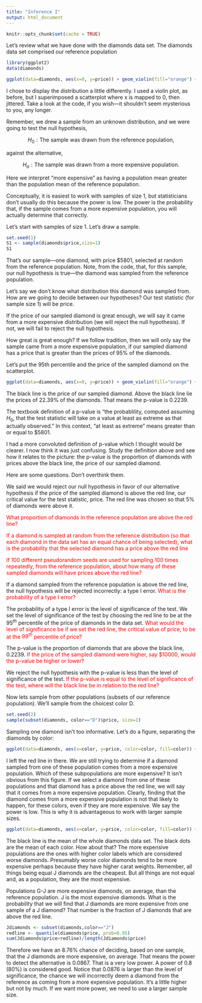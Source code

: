 ```yaml
---
title: "Inference I"
output: html_document
---
```


```r
knitr::opts_chunk$set(cache = TRUE)
```

Let's review what we have done with the diamonds data set.  The diamonds data set comprised our reference population

```r
library(ggplot2)
data(diamonds)
```

```r
ggplot(data=diamonds, aes(x=0, y=price)) + geom_violin(fill="orange") +  geom_point(position="jitter", color="blue", alpha=0.1)
```

I chose to display the distribution a little differently.  I used a violin plot, as before, but I superimposed a scatterplot where x is mapped to 0, then jittered.  Take a look at the code, if you wish---it shouldn't seem mysterious to you, any longer.

Remember, we drew a sample from an unknown distribution, and we were going to test the null hypothesis,

$$H_0 : \mbox{The sample was drawn from the reference population,}$$

against the alternative,

$$H_a: \mbox{The sample was drawn from a more expensive population.}$$

Here we interpret "more expensive" as having a population mean greater than the population mean of the reference population.

Conceptually, it is easiest to work with samples of size 1, but statisticians don't usually do this because the power is low.  The power is the probability that, if the sample comes from a more expensive population, you will actually determine that correctly.

Let's start with samples of size 1.  Let's draw a sample.

```r
set.seed(1)
S1 <- sample(diamonds$price,size=1)
S1
```

That's our sample---one diamond, with price $5801, selected at random from the reference population.  Note, from the code, that, for this sample, our null hypothesis is true---the diamond was sampled from the reference population.

Let's say we don't know what distribution this diamond was sampled from.  How are we going to decide between our hypotheses?  Our test statistic (for sample size 1) will be price.  

If the price of our sampled diamond is great enough, we will say it came from a more expensive distribution (we will reject the null hypothesis).  If not, we will fail to reject the null hypothesis.

How great is great enough?  If we follow tradition, then we will only say the sample came from a more expensive population, if our sampled diamond has a price that is greater than the prices of 95% of the diamonds.

Let's put the 95th percentile and the price of the sampled diamond on the scatterplot.

```r
ggplot(data=diamonds, aes(x=0, y=price)) + geom_violin(fill="orange") +  geom_point(position="jitter", color="blue", alpha=0.1) + geom_hline(yintercept=quantile(diamonds$price, probs=0.95), color="red") + geom_hline(yintercept=S1, color="black")
```

The black line is the price of our sampled diamond.  Above the black line lie the prices of 22.39% of the diamonds.  That means the p-value is 0.2239.

The textbook definition of a p-value is "the probablility, computed assuming $H_0$, that the test statistic will take on a value at least as extreme as that actually observed."  In this context, "at least as extreme" means greater than or equal to $5801.

I had a more convoluted definition of p-value which I thought would be clearer.  I now think it was just confusing.  Study the definition above and see how it relates to the picture: the p-value is the proportion of diamonds with prices above the black line, the price of our sampled diamond.

Here are some questions.  Don't overthink them.

We said we would reject our null hypothesis in favor of our alternative hypothesis if the price of the sampled diamond is above the red line, our critical value for the test statistic, price. The red line was chosen so that 5% of diamonds were above it.

<span style="color:red"> What proportion of diamonds in the reference population are above the red line? </span>

<span style="color:red"> If a diamond is sampled at random from the reference distribution (so that each diamond in the data set has an equal chance of being selected), what is the probability that the selected diamond has a price above the red line </span>

<span style="color:red"> If 100 different pseudorandom seeds are used for sampling 100 times repeatedly, from the reference population, about how many of these sampled diamonds will have prices above the red line? </span>

If a diamond sampled from the reference population is above the red line, the null hypothesis will be rejected incorrectly: a type I error. <span style="color:red">  What is the probability of a type I error? </span>

The probability of a type I error is the level of significance of the test.  We set the level of significance of the test by choosing the red line to be at the $95^{th}$ percentile of the price of diamonds in the data set.  <span style="color:red"> What would the level of significance be if we set the red line, the critical value of price, to be at the $99^{th}$ percentile of price? </span>

The p-value is the proportion of diamonds that are above the black line, 0.2239.  <span style="color:red">  If the price of the sampled diamond were higher, say $10000, would the p-value be higher or lower? </span>

We reject the null hypothesis with the p-value is less than the level of significance of the test.  <span style="color:red"> If the p-value is equal to the level of significance of the test, where will the black line be in relation to the red line? </span>

Now lets sample from other populations (subsets of our reference population).  We'll sample from the choicest color D.

```r
set.seed(2)
sample(subset(diamonds, color=="D")$price, size=1)
```

Sampling one diamond isn't too informative.  Let's do a figure, separating the diamonds by color:

```r
ggplot(data=diamonds, aes(x=color, y=price, color=color, fill=color)) + geom_violin() +  geom_point(position="jitter", alpha=0.1) + geom_hline(yintercept=quantile(diamonds$price, probs=0.95), color="red")
```

I left the red line in there.  We are still trying to determine if a diamond sampled from one of these population comes from a more expensive population.  Which of these subpopulations are more expensive?  It isn't obvious from this figure.  If we select a diamond from one of these populations and that diamond has a price above the red line, we will say that it comes from a more expensive population.  Clearly, finding that the diamond comes from a more expensive population is not that likely to happen, for these colors, even if they are more expensive.  We say the power is low.  This is why it is advantageous to work with larger sample sizes.

```r
ggplot(data=diamonds, aes(x=color, y=price, color=color, fill=color)) + geom_violin() +  geom_point(position="jitter", alpha=0.1) + geom_hline(yintercept=quantile(diamonds$price, probs=0.95), color="red") + stat_summary(fun.y=mean, geom="point", size=2, color="black") + geom_hline(yintercept=mean(diamonds$price))
```

The black line is the mean of the whole diamonds data set.  The black dots are the mean of each color.  How about that?  The more expensive populations are the ones with higher color labels which are considered worse diamonds.  Presumably worse color diamonds tend to be more expensive perhaps because they have higher carat weights.  Remember, all things being equal J diamonds are the cheapest.  But all things are not equal and, as a population, they are the most expensive.

Populations G-J are more expensive diamonds, on average, than the reference population.  J is the most expensive diamonds.  What is the probability that we will find that J diamonds are more expensive from one sample of a J diamond?  That number is the fraction of J diamonds that are above the red line.

```r
Jdiamonds <- subset(diamonds,color=="J")
redline <- quantile(diamonds$price, prob=0.95)
sum(Jdiamonds$price>redline)/length(Jdiamonds$price)
```

Therefore we have an 8.76% chance of deciding, based on one sample, that the J diamonds are more expensive, on average.  That means the power to detect the alternative is 0.0867.  That is a very low power.  A power of 0.8 (80%) is considered good.  Notice that 0.0876 is larger than the level of significance, the chance we will incorrectly deem a diamond from the reference as coming from a more expensive population.  It's a little higher but not by much.  If we want more power, we need to use a larger sample size.